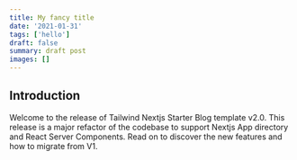 ```yaml
---
title: My fancy title
date: '2021-01-31'
tags: ['hello']
draft: false
summary: draft post
images: []
---
```


## Introduction

Welcome to the release of Tailwind Nextjs Starter Blog template v2.0. This release is a major refactor of the codebase to support Nextjs App directory and React Server Components. Read on to discover the new features and how to migrate from V1.
